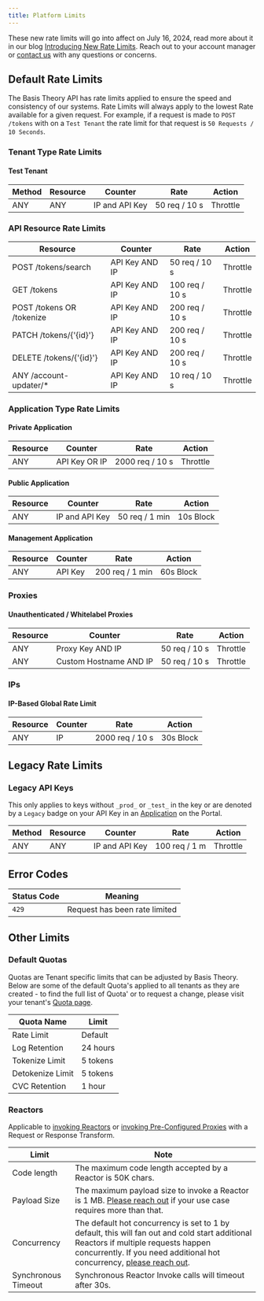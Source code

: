 ```yaml
---
title: Platform Limits
---
```



<Alert>These new rate limits will go into affect on July 16, 2024, read more about it in our blog [Introducing New Rate Limits](https://blog.basistheory.com/introducing-new-rate-limits). Reach out to your account manager or [contact us](https://basistheory.com/contact) with any questions or concerns.</Alert>

## Default Rate Limits

The Basis Theory API has rate limits applied to ensure the speed and consistency of our systems. Rate Limits will always apply to the lowest Rate available for a given request. For example, if a request is made to `POST /tokens` with on a `Test Tenant` the rate limit for that request is `50 Requests / 10 Seconds`.

### Tenant Type Rate Limits

#### Test Tenant
| Method | Resource | Counter | Rate | Action |
| -------- | -------- | ------- | ---- | ------ |
| ANY | ANY      | IP and API Key      | 50 req / 10 s | Throttle |

### API Resource Rate Limits
| Resource | Counter | Rate | Action |
| -------- | ------- | ---- | ------ |
| POST /tokens/search | API Key AND IP | 50 req / 10 s | Throttle |
| GET /tokens | API Key AND IP | 100 req / 10 s | Throttle |
| POST /tokens OR /tokenize | API Key AND IP | 200 req / 10 s | Throttle |
| PATCH /tokens/{'{id}'} | API Key AND IP | 200 req / 10 s | Throttle |
| DELETE /tokens/{'{id}'} | API Key AND IP | 200 req / 10 s | Throttle |
| ANY /account-updater/* | API Key AND IP | 10 req / 10 s | Throttle |

### Application Type Rate Limits

#### Private Application
| Resource | Counter | Rate | Action |
| -------- | ------- | ---- | ------ |
| ANY      | API Key OR IP     | 2000 req / 10 s | Throttle |

#### Public Application
| Resource | Counter | Rate | Action |
| -------- | ------- | ---- | ------ |
| ANY | IP and API Key | 50 req / 1 min | 10s Block |

#### Management Application
| Resource | Counter | Rate | Action |
| -------- | ------- | ---- | ------ |
|  ANY | API Key | 200 req / 1 min | 60s Block |

### Proxies

#### Unauthenticated / Whitelabel Proxies

| Resource | Counter | Rate | Action |
| -------- | ------- | ---- | ------ |
|  ANY | Proxy Key AND IP | 50 req / 10 s | Throttle |
|  ANY | Custom Hostname AND IP | 50 req / 10 s | Throttle |

### IPs

#### IP-Based Global Rate Limit

| Resource | Counter | Rate | Action |
| -------- | ------- | ---- | ------ |
|  ANY | IP | 2000 req / 10 s | 30s Block |


## Legacy Rate Limits

### Legacy API Keys

This only applies to keys without `_prod_` or `_test_` in the key or are denoted by a `Legacy` badge on your API Key in an [Application](https://portal.basistheory.com/applications) on the Portal.

| Method | Resource | Counter | Rate | Action |
| -------- | -------- | ------- | ---- | ------ |
| ANY | ANY      | IP and API Key      | 100 req / 1 m | Throttle |

## Error Codes

| Status Code | Meaning                       |
| ---------- | ----------------------------- |
| `429`      | Request has been rate limited |

## Other Limits

### Default Quotas
Quotas are Tenant specific limits that can be adjusted by Basis Theory. Below are some of the default Quota's applied to all tenants as they are created - to find the full list of Quota' or to request a change, please visit your tenant's [Quota page](https://portal.basistheory.com/settings?tab=quotas).

| Quota Name | Limit |
| ---------- | ---------------- |
| Rate Limit | Default |
| Log Retention | 24 hours |
| Tokenize Limit | 5 tokens |
| Detokenize Limit | 5 tokens |
| CVC Retention | 1 hour |


### Reactors

Applicable to [invoking Reactors](/docs/api/reactors/#invoke-a-reactor) or [invoking Pre-Configured Proxies](/docs/api/proxies/pre-configured-proxies#invoke-a-proxy) with a Request or Response Transform.

| Limit        | Note                                                                                                                                                                                   |
| ------------- | --------------------------------------------------------------------------------------------------------------------------------------------------------------------------------------------- |
| Code length   | The maximum code length accepted by a Reactor is 50K chars. |
| Payload Size  | The maximum payload size to invoke a Reactor is 1 MB. <a href="https://basistheory.com/contact">Please reach out</a> if your use case requires more than that. |
| Concurrency   | The default hot concurrency is set to 1 by default, this will fan out and cold start additional Reactors if multiple requests happen concurrently. If you need additional hot concurrency, <a href="https://basistheory.com/contact">please reach out</a>.                                                                                                                                               |
| Synchronous Timeout   | Synchronous Reactor Invoke calls will timeout after 30s.

